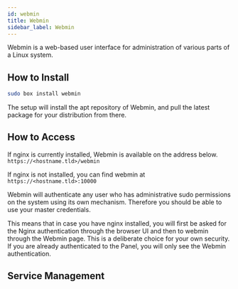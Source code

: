 ```yaml
---
id: webmin
title: Webmin
sidebar_label: Webmin
---
```


Webmin is a web-based user interface for administration of various parts of a Linux system.

## How to Install

```bash main
sudo box install webmin
```

The setup will install the apt repository of Webmin, and pull the latest package for your distribution from there.

## How to Access

If nginx is currently installed, Webmin is available on the address below. 
`https://<hostname.tld>/webmin`

If nginx is not installed, you can find webmin at
`https://<hostname.tld>:10000`

Webmin will authenticate any user who has administrative sudo permissions on the system using its own mechanism. Therefore you should be able to use your master credentials.

This means that in case you have nginx installed, you will first be asked for the Nginx authentication through the browser UI and then to webmin through the Webmin page. This is a deliberate choice for your own security. If you are already authenticated to the Panel, you will only see the Webmin authentication.

## Service Management


<SystemdTabs service="webmin"/>
